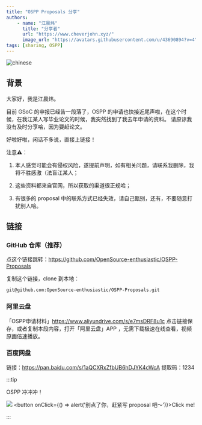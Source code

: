```yaml
---
title: "OSPP Proposals 分享"
authors:
    - name: "江晨炜"
      title: "分享者"
      url: "https://www.cheverjohn.xyz/"
      image_url: "https://avatars.githubusercontent.com/u/43690894?v=4"
tags: [sharing, OSPP]
---
```


![chinese](https://cdn.mr8god.cn/img/chinese.svg)

## 背景

大家好，我是江晨炜。

目前 GSoC 的申报已经告一段落了，OSPP 的申请也快接近尾声啦，在这个时候，在我江某人写毕业论文的时候，我突然找到了我去年申请的资料。
请原谅我没有及时分享哈，因为要赶论文。

好啦好啦，闲话不多说，直接上链接！

<!--truncate-->

注意⚠️：

1. 本人感觉可能会有侵权风险，遂提前声明，如有相关问题，请联系我删除，我将不胜感激（法盲江某人；

2. 这些资料都来自官网，所以获取的渠道很正规哈；

3. 有很多的 proposal 中的联系方式已经失效，请自己甄别，还有，不要随意打扰别人哈。

## 链接

### GitHub 仓库（推荐）

点这个链接跳转：https://github.com/OpenSource-enthusiastic/OSPP-Proposals

复制这个链接，clone 到本地：

```bash
git@github.com:OpenSource-enthusiastic/OSPP-Proposals.git
```

### 阿里云盘

「OSPP申请材料」https://www.aliyundrive.com/s/e7msDRF8u1c
点击链接保存，或者复制本段内容，打开「阿里云盘」APP ，无需下载极速在线查看，视频原画倍速播放。

### 百度网盘

链接：https://pan.baidu.com/s/1aQCXRxZfbUB6hDJYK4cWcA
提取码：1234

:::tip

OSPP 冲冲冲！

![](https://cdn.mr8god.cn/img/mmexport1653803489281.jpg)
<button onClick={() => alert('别点了你，赶紧写 proposal 吧～')}>Click me!</button>

:::
